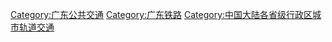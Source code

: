 [[Category:广东公共交通|Category:广东公共交通]]
[[Category:广东铁路|Category:广东铁路]]
[[Category:中国大陆各省级行政区城市轨道交通|Category:中国大陆各省级行政区城市轨道交通]]
